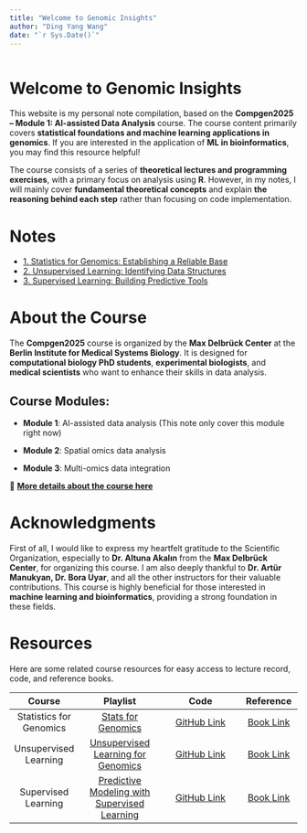 ```yaml
---
title: "Welcome to Genomic Insights"
author: "Ding Yang Wang"
date: "`r Sys.Date()`"
---
```


```r
```

# Welcome to Genomic Insights

This website is my personal note compilation, based on the **Compgen2025 -- Module 1: AI-assisted Data Analysis** course. The course content primarily covers **statistical foundations and machine learning applications in genomics**. If you are interested in the application of **ML in bioinformatics**, you may find this resource helpful!

The course consists of a series of **theoretical lectures and programming exercises**, with a primary focus on analysis using **R**. However, in my notes, I will mainly cover **fundamental theoretical concepts** and explain **the reasoning behind each step** rather than focusing on code implementation.

# Notes

-   [1. Statistics for Genomics: Establishing a Reliable Base](statistics.qmd)
-   [2. Unsupervised Learning: Identifying Data Structures](unsupervised.qmd)
-   [3. Supervised Learning: Building Predictive Tools](supervised.qmd)

# **About the Course**

The **Compgen2025** course is organized by the **Max Delbrück Center** at the **Berlin Institute for Medical Systems Biology**. It is designed for **computational biology PhD students**, **experimental biologists**, and **medical scientists** who want to enhance their skills in data analysis.

## **Course Modules:**

-   **Module 1**: AI-assisted data analysis (This note only cover this module right now)

-   **Module 2**: Spatial omics data analysis

-   **Module 3**: Multi-omics data integration

🔗 [**More details about the course here**](https://compgen.mdc-berlin.de/)

# **Acknowledgments**

First of all, I would like to express my heartfelt gratitude to the Scientific Organization, especially to **Dr. Altuna Akalın** from the **Max Delbrück Center**, for organizing this course. I am also deeply thankful to **Dr. Artür Manukyan, Dr. Bora Uyar**, and all the other instructors for their valuable contributions. This course is highly beneficial for those interested in **machine learning and bioinformatics**, providing a strong foundation in these fields.

# Resources

Here are some related course resources for easy access to lecture record, code, and reference books.

|         Course          |                                                       **Playlist**                                                       |                                                          **Code**                                                           |                              **Reference**                              |
|:-------------:|:--------------------:|:--------------------:|:-------------:|
| Statistics for Genomics |              [Stats for Genomics](https://www.youtube.com/playlist?list=PL7WXGPJM2P8b3f_8QvUIlrO3t_bJpAXxc)              | [GitHub Link](https://www.dropbox.com/scl/fi/kq8pwk1abo8i813yqa769/statsForGenomics.R?rlkey=1l8pdp92w9ghw2eyurxv2p60w&dl=0) |         [Book Link](http://compgenomr.github.io/book/stats.html)         |
|  Unsupervised Learning  |      [Unsupervised Learning for Genomics](https://www.youtube.com/playlist?list=PL7WXGPJM2P8Y-l6Vm3kpC9emTtk4HkNcT)      |                    [GitHub Link](https://www.dropbox.com/s/e5e4qiadj2tubz0/unsupervisedLearning.R?dl=0)                     | [Book Link](http://compgenomr.github.io/book/unsupervisedLearning.html) |
|   Supervised Learning   | [Predictive Modeling with Supervised Learning](https://www.youtube.com/playlist?list=PL7WXGPJM2P8YgHQeTqIC1eFcrchpBvA8g) |                     [GitHub Link](https://www.dropbox.com/s/wxy57u3xe1k9o8a/supervisedLearning.R?dl=0)                      |  [Book Link](http://compgenomr.github.io/book/supervisedLearning.html)  |
